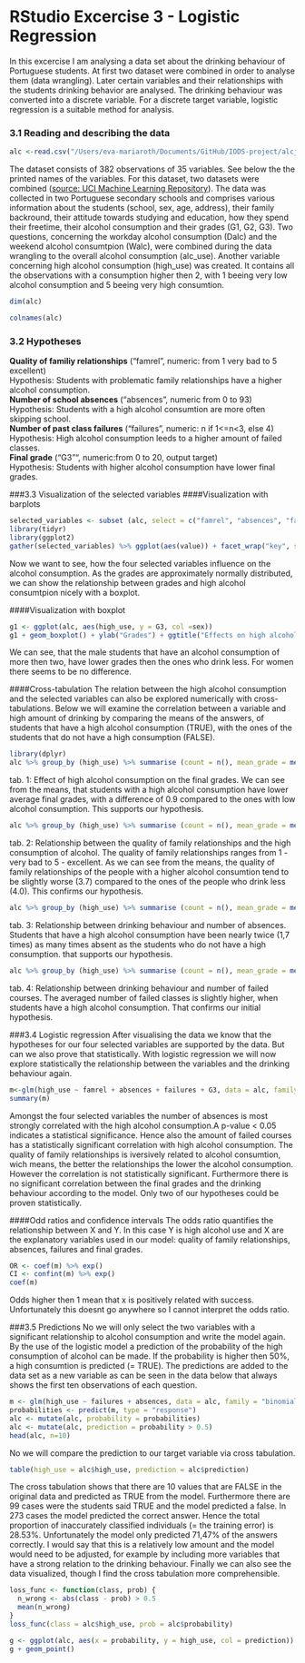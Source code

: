 # RStudio Excercise 3 - Logistic Regression  
  
  In this excercise I am analysing a data set about the drinking behaviour of Portuguese students. At first two dataset were combined in order to analyse them (data wrangling). Later certain variables and their relationships with the students drinking behavior are analysed. The drinking behaviour was converted into a discrete variable. For a discrete target variable, logistic regression is a suitable method for analysis.
  
### 3.1   Reading and describing the data
``` r
alc <-read.csv("/Users/eva-mariaroth/Documents/GitHub/IODS-project/alcjoint", header=TRUE, sep=",")
```
The dataset consists of 382 observations of 35 variables. See below the the printed names of the variables. For this dataset, two datasets were combined ([source: UCI Machine Learning Repository](http://archive.ics.uci.edu/ml/datasets.html)). The data was collected in two Portuguese secondary schools and comprises various information about the students (school, sex, age, address), their family backround, their attitude towards studying and education, how they spend their freetime, their alcohol consumption and their grades (G1, G2, G3). Two questions, concerning the workday alcohol consumption (Dalc) and the weekend alcohol consumtpion (Walc), were combined during the data wrangling to the overall alcohol consumption (alc_use). Another variable concerning high alcohol consumption (high_use) was created. It contains all the observations with a consumption higher then 2, with 1 beeing very low alcohol consumption and 5 beeing very high consumtion.
```r
dim(alc)
```
```r
colnames(alc)

```

### 3.2 Hypotheses
**Quality of familiy relationships** ("famrel", numeric: from 1 very bad to 5 excellent)    
Hypothesis: Students with problematic family relationships have a higher alcohol consumption.    
**Number of school absences** ("absences", numeric from 0 to 93)    
Hypothesis: Students with a high alcohol consumtion are more often skipping school.   
**Number of past class failures** ("failures", numeric: n if 1<=n<3, else 4)   
Hypothesis: High alcohol consumption leeds to a higher amount of failed classes.      
**Final grade** ("G3"", numeric:from 0 to 20, output target)    
Hypothesis: Students with higher alcohol consumption have lower final grades.  

###3.3 Visualization of the selected variables
####Visualization with barplots
```r
selected_variables <- subset (alc, select = c("famrel", "absences", "failures", "G3", "alc_use"))
library(tidyr)
library(ggplot2)
gather(selected_variables) %>% ggplot(aes(value)) + facet_wrap("key", scales = "free") + geom_bar()
```

Now we want to see, how the four selected variables influence on the alcohol consumption.
As the grades are approximately normally distributed, we can show the relationship between grades and high alcohol consumtpion nicely with a boxplot. 

####Visualization with boxplot

``` r
g1 <- ggplot(alc, aes(high_use, y = G3, col =sex))
g1 + geom_boxplot() + ylab("Grades") + ggtitle("Effects on high alcohol consumption on grades")
```
We can see, that the male students that have an alcohol consumption of more then two, have lower grades then the ones who drink less. For women there seems to be no difference. 

####Cross-tabulation
The relation between the high alcohol consumption and the selected variables can also be explored numerically with cross-tabulations. Below we will examine the correlation between a variable and high amount of drinking by comparing the means of the answers, of students that have a high alcohol consumption (TRUE), with the ones of the students that do not have a high consumption (FALSE).
```r
library(dplyr)
alc %>% group_by (high_use) %>% summarise (count = n(), mean_grade = mean (G3))
```
tab. 1: Effect of high alcohol consumption on the final grades.
We can see from the means, that students with a high alcohol consumption have lower average final grades, with a difference of 0.9 compared to the ones with low alcohol consumption. This supports our hypothesis.

```r
alc %>% group_by (high_use) %>% summarise (count = n(), mean_grade = mean (famrel))
```
tab. 2: Relationship between the quality of family relationships and the high consumption of alcohol.
The quality of family relationships ranges from 1 - very bad to 5 - excellent. As we can see from the means, the quality of family relationships of the people with a higher alcohol consumtion tend to be slightly worse (3.7) compared to the ones of the people who drink less (4.0). This confirms our hypothesis.

```r
alc %>% group_by (high_use) %>% summarise (count = n(), mean_grade = mean (absences))
```
tab. 3: Relationship between drinking behaviour and number of absences.
Students that have a high alcohol consumption have been nearly twice (1,7 times) as many times absent as the students who do not have a high consumption. that supports our hypothesis.

```r
alc %>% group_by (high_use) %>% summarise (count = n(), mean_grade = mean (failures))
```
tab. 4: Relationship between drinking behaviour and number of failed courses.
The averaged number of failed classes is slightly higher, when students have a high alcohol consumption. That confirms our initial hypothesis.

###3.4 Logistic regression
After visualising the data we know that the hypotheses for our four selected variables are supported by the data. But can we also prove that statistically. With logistic regression we will now explore statistically the relationship between the variables and the drinking behaviour again.

```r
m<-glm(high_use ~ famrel + absences + failures + G3, data = alc, family = "binomial")
summary(m)
```
Amongst the four selected variables the number of absences is most strongly correlated with the high alcohol consumption.A p-value < 0.05 indicates a statistical significance. Hence also the amount of failed courses has a statistically significant correlation with high alcohol consumption. The quality of family relationships is iversively related to alcohol consumtion, wich means, the better the relationships the lower the alcohol consumption. However the correlation is not statistically significant. Furthermore there is no significant correlation between the final grades and the drinking behaviour according to the model. Only two of our hypotheses could be proven statistically.

####Odd ratios and confidence intervals
The odds ratio quantifies the relationship between X and Y. In this case Y is high alcohol use and X are the explanatory variables used in our model: quality of family relationships, absences, failures and final grades.

```r
OR <- coef(m) %>% exp()
CI <- confint(m) %>% exp()
coef(m)
```
Odds higher then 1 mean that x is positively related with success.
Unfortunately this doesnt go anywhere so I cannot interpret the odds ratio. 

###3.5 Predictions
No we will only select the two variables with a significant relationship to alcohol consumption and write the model again. By the use of the logistic model a prediction of the probability of the high consumption of alcohol can be made. If the probability is higher then 50%, a high consumtion is predicted (= TRUE). The predictions are added to the data set as a new variable as can be seen in the data below that always shows the first ten observations of each question.

```r
m <- glm(high_use ~ failures + absences, data = alc, family = "binomial")
probabilities <- predict(m, type = "response")
alc <- mutate(alc, probability = probabilities)
alc <- mutate(alc, prediction = probability > 0.5)
head(alc, n=10)
```

No we will compare the prediction to our target variable via cross tabulation.
```r
table(high_use = alc$high_use, prediction = alc$prediction)
```
The cross tabulation shows that there are 10 values that are FALSE in the original data and predicted as TRUE from the model. Furthermore there are 99 cases were the students said TRUE and the model predicted a false. In 273 cases the model predicted the correct answer. Hence the total proportion of inaccurately classified individuals (= the training error) is 28.53%. Unfortunately the model only predicted 71,47% of the answers correctly. I would say that this is a relatively low amount and the model would need to be adjusted, for example by including more variables that have a strong relation to the drinking behaviour. Finally we can also see the data visualized, though I find the cross tabulation more comprehensible.

```r
loss_func <- function(class, prob) {
  n_wrong <- abs(class - prob) > 0.5
  mean(n_wrong)
}
loss_func(class = alc$high_use, prob = alc$probability)
```

```r
g <- ggplot(alc, aes(x = probability, y = high_use, col = prediction))
g + geom_point()
```




